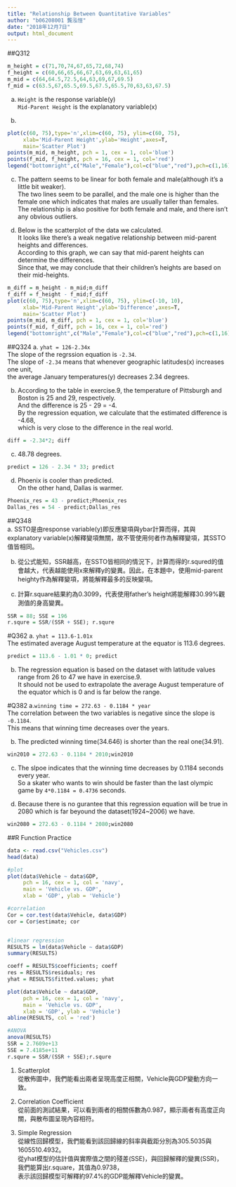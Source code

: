 ```yaml
---
title: "Relationship Between Quantitative Variables"
author: "b06208001 龔泓愷"
date: "2018年12月7日"
output: html_document
---
```

##Q312    
```r
m_height = c(71,70,74,67,65,72,68,74)
f_height = c(60,66,65,66,67,63,69,63,61,65)
m_mid = c(64,64.5,72.5,64,63,69,67,69.5)
f_mid = c(63.5,67,65.5,69.5,67.5,65.5,70,63,63,67.5)
```
a. `Height` is the response variable(y)   
`Mid-Parent Height` is the explanatory variable(x)    

b. 
```r
plot(c(60, 75),type='n',xlim=c(60, 75), ylim=c(60, 75), 
     xlab='Mid-Parent Height',ylab='Height',axes=T, 
     main='Scatter Plot')
points(m_mid, m_height, pch = 1, cex = 1, col='blue')
points(f_mid, f_height, pch = 16, cex = 1, col='red')
legend("bottomright",c("Male","Female"),col=c("blue","red"),pch=c(1,16))
```

c. The pattern seems to be linear for both female and male(although it's a little bit weaker).    
The two lines seem to be parallel, and the male one is higher than the female one which indicates that males are usually taller than females.    
The relationship is also positive for both female and male, and there isn't any obvious outliers.   

d. Below is the scatterplot of the data we calculated.    
It looks like there's a weak negative relationship between mid-parent heights and differences.    
According to this graph, we can say that mid-parent heights can determine the differences.   
Since that, we may conclude that their children's heights are based on their mid-heights.     
```r
m_diff = m_height - m_mid;m_diff
f_diff = f_height - f_mid;f_diff
plot(c(60, 75),type='n',xlim=c(60, 75), ylim=c(-10, 10), 
     xlab='Mid-Parent Height',ylab='Difference',axes=T, 
     main='Scatter Plot')
points(m_mid, m_diff, pch = 1, cex = 1, col='blue')
points(f_mid, f_diff, pch = 16, cex = 1, col='red')
legend("bottomright",c("Male","Female"),col=c("blue","red"),pch=c(1,16))
```

##Q324
a. `yhat = 126-2.34x`   
The slope of the regrssion equation is `-2.34`.   
The slope of `-2.34` means that whenever geographic latitudes(x) increases one unit,    
the average January temperatures(y) decreases 2.34 degrees.    

b. According to the table in exercise.9, the temperature of Pittsburgh and Boston is 25 and 29, respectively.   
And the difference is 25 - 29 = -4.   
By the regression equation, we calculate that the estimated difference is -4.68,    
which is very close to the difference in the real world.    
```r
diff = -2.34*2; diff
```

c. 48.78 degrees.   
```r
predict = 126 - 2.34 * 33; predict
```

d. Phoenix is cooler than predicted.    
On the other hand, Dallas is warmer.    
```r
Phoenix_res = 43 - predict;Phoenix_res
Dallas_res = 54 - predict;Dallas_res
```

##Q348    
a. SSTO是由response variable(y)即反應變項與ybar計算而得，其與explanatory variable(x)解釋變項無關，故不管使用何者作為解釋變項，其SSTO值皆相同。   

b. 從公式能知，SSR越高，在SSTO皆相同的情況下，計算而得的r.squred的值會越大，代表越能使用x來解釋y的變異。因此，在本題中，使用mid-parent heighty作為解釋變項，將能解釋最多的反映變項。   

c. 計算r.square結果約為0.3099，代表使用father's height將能解釋30.99%觀測值的身高變異。   
```r
SSR = 88; SSE = 196
r.squre = SSR/(SSR + SSE); r.squre
```

#Q362
a. `yhat = 113.6-1.01x`   
The estimated average August temperature at the equator is 113.6 degrees.   
```r
predict = 113.6 - 1.01 * 0; predict
```

b. The regression equation is based on the dataset with latitude values range from 26 to 47 we have in exercise.9.    
It should not be used to extrapolate the average August temperature of the equator which is 0 and is far below the range.   

#Q382
a.`winning time = 272.63 - 0.1184 * year`   
The correlation between the two variables is negative since the slope is `-0.1184`.    
This means that winning time decreases over the years.    

b. The predicted winning time(34.646) is shorter than the real one(34.91).
```r
win2010 = 272.63 - 0.1184 * 2010;win2010
```

c. The slpoe indicates that the winning time decreases by 0.1184 seconds every year.    
So a skater who wants to win should be faster than the last olympic game by `4*0.1184 = 0.4736` seconds.   

d. Because there is no gurantee that this regression equation will be true in 2080 which is far beyound the dataset(1924~2006) we have.   
```r
win2080 = 272.63 - 0.1184 * 2080;win2080
```

##R Function Practice
```r
data <- read.csv("Vehicles.csv")
head(data)

#plot
plot(data$Vehicle ~ data$GDP,
     pch = 16, cex = 1, col = 'navy',
     main = 'Vehicle vs. GDP',
     xlab = 'GDP', ylab = 'Vehicle')

#correlation
Cor = cor.test(data$Vehicle, data$GDP)
cor = Cor$estimate; cor


#linear regression
RESULTS = lm(data$Vehicle ~ data$GDP)
summary(RESULTS)

coeff = RESULTS$coefficients; coeff
res = RESULTS$residuals; res
yhat = RESULTS$fitted.values; yhat
```
```r
plot(data$Vehicle ~ data$GDP,
     pch = 16, cex = 1, col = 'navy',
     main = 'Vehicle vs. GDP',
     xlab = 'GDP', ylab = 'Vehicle')
abline(RESULTS, col = 'red')

#ANOVA
anova(RESULTS)
SSR = 2.7609e+13
SSE = 7.4185e+11
r.squre = SSR/(SSR + SSE);r.squre
```

(1) Scatterplot   
從散佈圖中，我們能看出兩者呈現高度正相關，Vehicle與GDP變動方向一致。    

(2) Correlation Coefficient   
從前面的測試結果，可以看到兩者的相關係數為0.987，顯示兩者有高度正向關，與散布圖呈現內容相符。    

(3) Simple Regression   
從線性回歸模型，我們能看到該回歸線的斜率與截距分別為305.5035與1605510.4932。         
從yhat模型的估計值與實際值之間的殘差(SSE)，與回歸解釋的變異(SSR)，我們能算出r.square，其值為0.9738，    
表示該回歸模型可解釋約97.4%的GDP能解釋Vehicle的變異。   